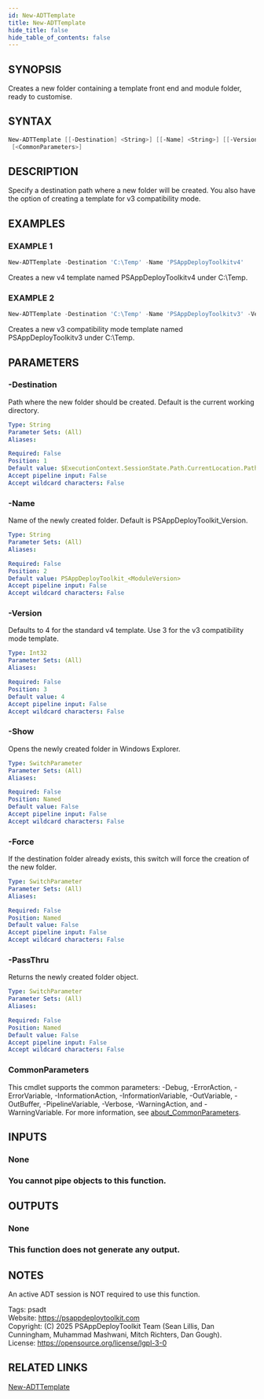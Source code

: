 ```yaml
---
id: New-ADTTemplate
title: New-ADTTemplate
hide_title: false
hide_table_of_contents: false
---
```


## SYNOPSIS

Creates a new folder containing a template front end and module folder, ready to customise.

## SYNTAX

```powershell
New-ADTTemplate [[-Destination] <String>] [[-Name] <String>] [[-Version] <Int32>] [-Show] [-Force] [-PassThru]
 [<CommonParameters>]
```

## DESCRIPTION

Specify a destination path where a new folder will be created.
You also have the option of creating a template for v3 compatibility mode.

## EXAMPLES

### EXAMPLE 1

```powershell
New-ADTTemplate -Destination 'C:\Temp' -Name 'PSAppDeployToolkitv4'
```

Creates a new v4 template named PSAppDeployToolkitv4 under C:\Temp.

### EXAMPLE 2

```powershell
New-ADTTemplate -Destination 'C:\Temp' -Name 'PSAppDeployToolkitv3' -Version 3
```

Creates a new v3 compatibility mode template named PSAppDeployToolkitv3 under C:\Temp.

## PARAMETERS

### -Destination

Path where the new folder should be created.
Default is the current working directory.

```yaml
Type: String
Parameter Sets: (All)
Aliases:

Required: False
Position: 1
Default value: $ExecutionContext.SessionState.Path.CurrentLocation.Path
Accept pipeline input: False
Accept wildcard characters: False
```

### -Name

Name of the newly created folder.
Default is PSAppDeployToolkit_Version.

```yaml
Type: String
Parameter Sets: (All)
Aliases:

Required: False
Position: 2
Default value: PSAppDeployToolkit_<ModuleVersion>
Accept pipeline input: False
Accept wildcard characters: False
```

### -Version

Defaults to 4 for the standard v4 template.
Use 3 for the v3 compatibility mode template.

```yaml
Type: Int32
Parameter Sets: (All)
Aliases:

Required: False
Position: 3
Default value: 4
Accept pipeline input: False
Accept wildcard characters: False
```

### -Show

Opens the newly created folder in Windows Explorer.

```yaml
Type: SwitchParameter
Parameter Sets: (All)
Aliases:

Required: False
Position: Named
Default value: False
Accept pipeline input: False
Accept wildcard characters: False
```

### -Force

If the destination folder already exists, this switch will force the creation of the new folder.

```yaml
Type: SwitchParameter
Parameter Sets: (All)
Aliases:

Required: False
Position: Named
Default value: False
Accept pipeline input: False
Accept wildcard characters: False
```

### -PassThru

Returns the newly created folder object.

```yaml
Type: SwitchParameter
Parameter Sets: (All)
Aliases:

Required: False
Position: Named
Default value: False
Accept pipeline input: False
Accept wildcard characters: False
```

### CommonParameters

This cmdlet supports the common parameters: -Debug, -ErrorAction, -ErrorVariable, -InformationAction, -InformationVariable, -OutVariable, -OutBuffer, -PipelineVariable, -Verbose, -WarningAction, and -WarningVariable. For more information, see [about_CommonParameters](http://go.microsoft.com/fwlink/?LinkID=113216).

## INPUTS

### None

### You cannot pipe objects to this function.
## OUTPUTS

### None

### This function does not generate any output.
## NOTES
An active ADT session is NOT required to use this function.

Tags: psadt<br />
Website: https://psappdeploytoolkit.com<br />
Copyright: (C) 2025 PSAppDeployToolkit Team (Sean Lillis, Dan Cunningham, Muhammad Mashwani, Mitch Richters, Dan Gough).<br />
License: https://opensource.org/license/lgpl-3-0

## RELATED LINKS

[New-ADTTemplate](./New-ADTTemplate.mdx)
